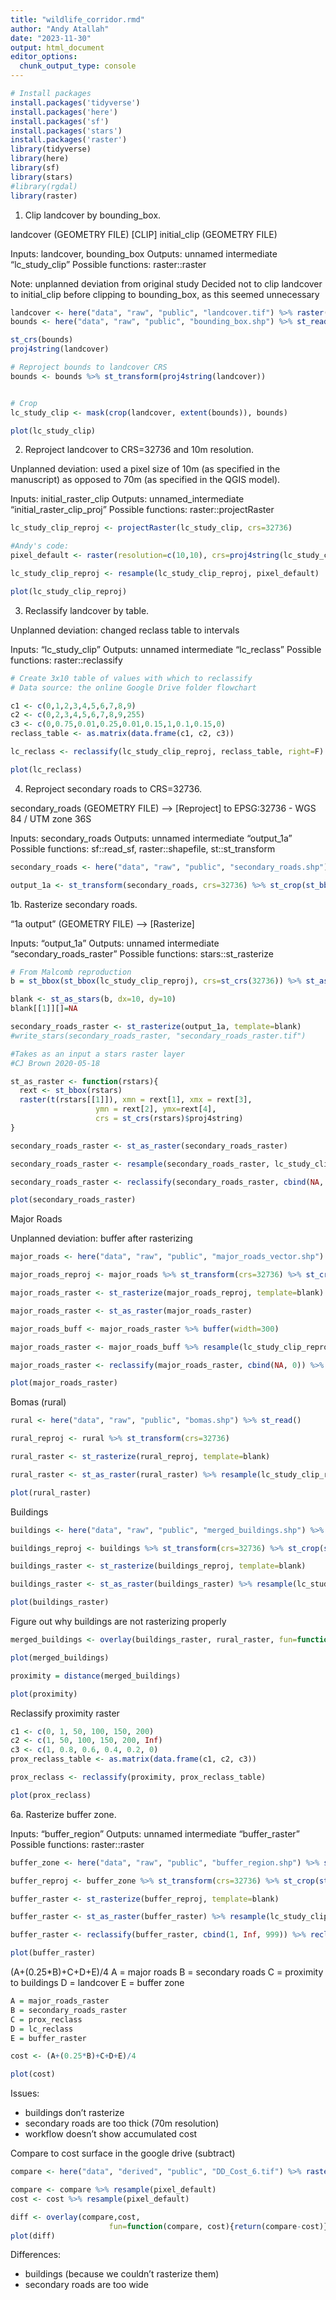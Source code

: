 ```yaml
---
title: "wildlife_corridor.rmd"
author: "Andy Atallah"
date: "2023-11-30"
output: html_document
editor_options: 
  chunk_output_type: console
---
```


```r
# Install packages
install.packages('tidyverse')
install.packages('here')
install.packages('sf')
install.packages('stars')
install.packages('raster')
library(tidyverse)
library(here)
library(sf)
library(stars)
#library(rgdal)
library(raster)
```


1. Clip landcover by bounding_box.

landcover (GEOMETRY FILE) [CLIP] initial_clip (GEOMETRY FILE)

Inputs: landcover, bounding_box
Outputs: unnamed intermediate "lc_study_clip"
Possible functions: raster::raster

Note: unplanned deviation from original study
Decided not to clip landcover to initial_clip before clipping to bounding_box, as this seemed unnecessary

```r
landcover <- here("data", "raw", "public", "landcover.tif") %>% raster()
bounds <- here("data", "raw", "public", "bounding_box.shp") %>% st_read()

st_crs(bounds)
proj4string(landcover)

# Reproject bounds to landcover CRS
bounds <- bounds %>% st_transform(proj4string(landcover))


# Crop
lc_study_clip <- mask(crop(landcover, extent(bounds)), bounds)

```

```r
plot(lc_study_clip)
```

2. Reproject landcover to CRS=32736 and 10m resolution.

Unplanned deviation: used a pixel size of 10m (as specified in the manuscript) as opposed to 70m (as specified in the QGIS model).

Inputs: initial_raster_clip
Outputs: unnamed_intermediate "initial_raster_clip_proj"
Possible functions: raster::projectRaster
```r

lc_study_clip_reproj <- projectRaster(lc_study_clip, crs=32736)

#Andy's code:
pixel_default <- raster(resolution=c(10,10), crs=proj4string(lc_study_clip_reproj), ext=extent(lc_study_clip_reproj))

lc_study_clip_reproj <- resample(lc_study_clip_reproj, pixel_default)

```

```r
plot(lc_study_clip_reproj)
```

3. Reclassify landcover by table.

Unplanned deviation: changed reclass table to intervals

Inputs: "lc_study_clip"
Outputs: unnamed intermediate "lc_reclass"
Possible functions: raster::reclassify
```r
# Create 3x10 table of values with which to reclassify
# Data source: the online Google Drive folder flowchart

c1 <- c(0,1,2,3,4,5,6,7,8,9)
c2 <- c(0,2,3,4,5,6,7,8,9,255)
c3 <- c(0,0.75,0.01,0.25,0.01,0.15,1,0.1,0.15,0)
reclass_table <- as.matrix(data.frame(c1, c2, c3))

lc_reclass <- reclassify(lc_study_clip_reproj, reclass_table, right=F)
```

```r
plot(lc_reclass)
```


4. Reproject secondary roads to CRS=32736.

secondary_roads (GEOMETRY FILE) --> [Reproject] to EPSG:32736 - WGS 84 / UTM zone 36S

Inputs: secondary_roads
Outputs: unnamed intermediate "output_1a"
Possible functions: sf::read_sf, raster::shapefile, st::st_transform
```r
secondary_roads <- here("data", "raw", "public", "secondary_roads.shp") %>% st_read()

output_1a <- st_transform(secondary_roads, crs=32736) %>% st_crop(st_bbox(lc_study_clip_reproj))
```

1b. Rasterize secondary roads.

"1a output" (GEOMETRY FILE) --> [Rasterize]

Inputs: "output_1a"
Outputs: unnamed intermediate "secondary_roads_raster"
Possible functions: stars::st_rasterize
```r
# From Malcomb reproduction
b = st_bbox(st_bbox(lc_study_clip_reproj), crs=st_crs(32736)) %>% st_as_sfc()

blank <- st_as_stars(b, dx=10, dy=10)
blank[[1]][]=NA

secondary_roads_raster <- st_rasterize(output_1a, template=blank)
#write_stars(secondary_roads_raster, "secondary_roads_raster.tif")

#Takes as an input a stars raster layer
#CJ Brown 2020-05-18

st_as_raster <- function(rstars){
  rext <- st_bbox(rstars)
  raster(t(rstars[[1]]), xmn = rext[1], xmx = rext[3],
                   ymn = rext[2], ymx=rext[4],
                   crs = st_crs(rstars)$proj4string)
}

secondary_roads_raster <- st_as_raster(secondary_roads_raster)

secondary_roads_raster <- resample(secondary_roads_raster, lc_study_clip_reproj)

secondary_roads_raster <- reclassify(secondary_roads_raster, cbind(NA, 0)) %>% reclassify(cbind(1, Inf, 1))

```

```r

plot(secondary_roads_raster)

```

Major Roads

Unplanned deviation: buffer after rasterizing

```r
major_roads <- here("data", "raw", "public", "major_roads_vector.shp") %>% st_read()

major_roads_reproj <- major_roads %>% st_transform(crs=32736) %>% st_crop(st_bbox(lc_study_clip_reproj))

major_roads_raster <- st_rasterize(major_roads_reproj, template=blank)

major_roads_raster <- st_as_raster(major_roads_raster)

major_roads_buff <- major_roads_raster %>% buffer(width=300)

major_roads_raster <- major_roads_buff %>% resample(lc_study_clip_reproj)

major_roads_raster <- reclassify(major_roads_raster, cbind(NA, 0)) %>% reclassify(cbind(1, Inf, 1))

```

```r
plot(major_roads_raster)

```

Bomas (rural)

```r
rural <- here("data", "raw", "public", "bomas.shp") %>% st_read()

rural_reproj <- rural %>% st_transform(crs=32736)

rural_raster <- st_rasterize(rural_reproj, template=blank)

rural_raster <- st_as_raster(rural_raster) %>% resample(lc_study_clip_reproj) %>% setExtent(extent(lc_study_clip_reproj))

```

```r
plot(rural_raster)

```

Buildings

```r
buildings <- here("data", "raw", "public", "merged_buildings.shp") %>% st_read()

buildings_reproj <- buildings %>% st_transform(crs=32736) %>% st_crop(st_bbox(lc_study_clip_reproj))

buildings_raster <- st_rasterize(buildings_reproj, template=blank)

buildings_raster <- st_as_raster(buildings_raster) %>% resample(lc_study_clip_reproj)

```

```r
plot(buildings_raster)

```

Figure out why buildings are not rasterizing properly

```r

merged_buildings <- overlay(buildings_raster, rural_raster, fun=function(x,y){return(x | y)}) %>% reclassify(cbind(1, Inf, 1))

```

```r
plot(merged_buildings)

```


```r
proximity = distance(merged_buildings)

plot(proximity)

```

Reclassify proximity raster

```r
c1 <- c(0, 1, 50, 100, 150, 200)
c2 <- c(1, 50, 100, 150, 200, Inf)
c3 <- c(1, 0.8, 0.6, 0.4, 0.2, 0)
prox_reclass_table <- as.matrix(data.frame(c1, c2, c3))

prox_reclass <- reclassify(proximity, prox_reclass_table)
```

```r
plot(prox_reclass)

```


6a. Rasterize buffer zone.

Inputs: "buffer_region"
Outputs: unnamed intermediate "buffer_raster"
Possible functions: raster::raster
```r
buffer_zone <- here("data", "raw", "public", "buffer_region.shp") %>% st_read()

buffer_reproj <- buffer_zone %>% st_transform(crs=32736) %>% st_crop(st_bbox(lc_study_clip_reproj))

buffer_raster <- st_rasterize(buffer_reproj, template=blank)

buffer_raster <- st_as_raster(buffer_raster) %>% resample(lc_study_clip_reproj)

buffer_raster <- reclassify(buffer_raster, cbind(1, Inf, 999)) %>% reclassify(cbind(NA, 0))

plot(buffer_raster)

```

(A+(0.25*B)+C+D+E)/4
A = major roads
B = secondary roads
C = proximity to buildings
D = landcover
E = buffer zone

```r
A = major_roads_raster
B = secondary_roads_raster
C = prox_reclass
D = lc_reclass
E = buffer_raster

cost <- (A+(0.25*B)+C+D+E)/4

plot(cost)

```

Issues:

- buildings don't rasterize
- secondary roads are too thick (70m resolution)
- workflow doesn't show accumulated cost

Compare to cost surface in the google drive (subtract)

```r
compare <- here("data", "derived", "public", "DD_Cost_6.tif") %>% raster()

compare <- compare %>% resample(pixel_default)
cost <- cost %>% resample(pixel_default)

diff <- overlay(compare,cost,
                      fun=function(compare, cost){return(compare-cost)}, filename="difference")
plot(diff)
```

Differences:

- buildings (because we couldn't rasterize them)
- secondary roads are too wide
